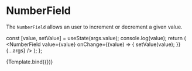 
<Meta title="Components/Atoms/NumberField" component={NumberField} />

# NumberField

The `NumberField` allows an user to increment or decrement a given value.

  const [value, setValue] = useState(args.value);
  console.log(value);
  return (
    <NumberField
      value={value}
      onChange={(value) => {
        setValue(value);
      }}
      {...args}
    />
  );
};

<Canvas>
  <Story name="Example" args={{ value: 1 }}>
    {Template.bind({})}
  </Story>
</Canvas>

<ArgsTable of={NumberField} />
